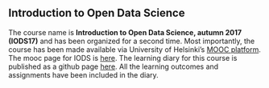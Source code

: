 
## Introduction to Open Data Science

The course name is **Introduction to Open Data Science, autumn 2017 (IODS17)** and has been organized for a second time. Most importantly, the course has been made available via University of Helsinki's [MOOC platform](https://mooc.helsinki.fi). The mooc page for IODS is [here](https://mooc.helsinki.fi/course/view.php?id=92). The learning diary for this course is published as a github page [here](https://kisun.github.io/IODS-project/). All the learning outcomes and assignments have been included in the diary. 
